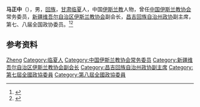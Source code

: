 '''马正中'''（{{bd|1919年|}}），男，[[回族|回族]]，[[甘肃|甘肃]][[临夏|临夏]]人，中国[[伊斯兰教|伊斯兰教]]人物，曾任[[中国伊斯兰教协会|中国伊斯兰教协会]]常务委员，[[新疆维吾尔自治区伊斯兰教协会|新疆维吾尔自治区伊斯兰教协会]]副会长，[[昌吉回族自治州政协|昌吉回族自治州政协]]副主席，第七、八届全国政协委员。<ref>{{Cite book|title=历届全国政协委员人名辞典|author=|publisher=中国国际广播出版社|year=1996|isbn=9787507813746|location=北京|pages=286}}</ref><ref>{{Cite book|title=中华人民共和国职官志|author=何虎生, 李耀东, 向常福主编|publisher=中国社会出版社|year=2003|isbn=9787800883934|location=北京|pages=}}</ref>

== 参考资料 ==
{{reflist}}

{{中国人物小作品}}

{{Authority control}}
{{DEFAULTSORT:Ma马}}
[[Category:马姓|Zheng]]
[[Category:临夏人|Category:临夏人]]
[[Category:中国伊斯兰教协会常务委员|Category:中国伊斯兰教协会常务委员]]
[[Category:新疆维吾尔自治区伊斯兰教协会副会长|Category:新疆维吾尔自治区伊斯兰教协会副会长]]
[[Category:昌吉回族自治州政协副主席|Category:昌吉回族自治州政协副主席]]
[[Category:第七屆全國政協委員|Category:第七屆全國政協委員]]
[[Category:第八屆全國政協委員|Category:第八屆全國政協委員]]